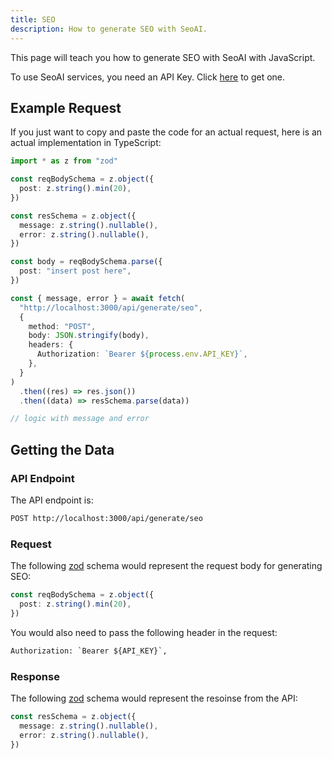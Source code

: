```yaml
---
title: SEO
description: How to generate SEO with SeoAI.
---
```


This page will teach you how to generate SEO with SeoAI with JavaScript.

<Callout>

To use SeoAI services, you need an API Key. Click [here](/dashboard/usage) to get one.

</Callout>

## Example Request

If you just want to copy and paste the code for an actual request, here is an actual implementation in TypeScript:

```ts
import * as z from "zod"

const reqBodySchema = z.object({
  post: z.string().min(20),
})

const resSchema = z.object({
  message: z.string().nullable(),
  error: z.string().nullable(),
})

const body = reqBodySchema.parse({
  post: "insert post here",
})

const { message, error } = await fetch(
  "http://localhost:3000/api/generate/seo",
  {
    method: "POST",
    body: JSON.stringify(body),
    headers: {
      Authorization: `Bearer ${process.env.API_KEY}`,
    },
  }
)
  .then((res) => res.json())
  .then((data) => resSchema.parse(data))

// logic with message and error
```

## Getting the Data

### API Endpoint

The API endpoint is:

```txt
POST http://localhost:3000/api/generate/seo
```

### Request

The following [zod](https://zod.dev/) schema would represent the request body for generating SEO:

```ts
const reqBodySchema = z.object({
  post: z.string().min(20),
})
```

You would also need to pass the following header in the request:

```txt
Authorization: `Bearer ${API_KEY}`,
```

### Response

The following [zod](https://zod.dev/) schema would represent the resoinse from the API:

```ts
const resSchema = z.object({
  message: z.string().nullable(),
  error: z.string().nullable(),
})
```
